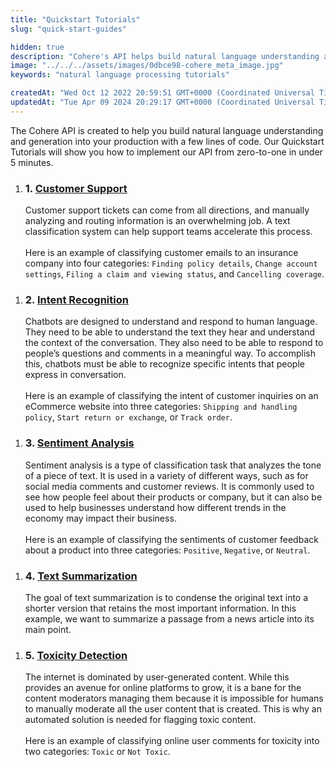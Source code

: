 ```yaml
---
title: "Quickstart Tutorials"
slug: "quick-start-guides"

hidden: true
description: "Cohere's API helps build natural language understanding and generation with just a few lines of code. These tutorials walk you through implementing text classification, intent recognition, sentiment analysis, text summarization, and toxicity detection in under 5 minutes."
image: "../../../assets/images/0dbce98-cohere_meta_image.jpg"  
keywords: "natural language processing tutorials"

createdAt: "Wed Oct 12 2022 20:59:51 GMT+0000 (Coordinated Universal Time)"
updatedAt: "Tue Apr 09 2024 20:29:17 GMT+0000 (Coordinated Universal Time)"
---
```

The Cohere API is created to help you build natural language understanding and generation into your production with a few lines of code. Our Quickstart Tutorials will show you how to implement our API from zero-to-one in under 5 minutes. 

1. ### 1. [Customer Support](/reference/customer-support)
   Customer support tickets can come from all directions, and manually analyzing and routing information is an overwhelming job. A text classification system can help support teams accelerate this process. <br /><br /> Here is an example of classifying customer emails to an insurance company into four categories: `Finding policy details`, `Change account settings`, `Filing a claim and viewing status`, and `Cancelling coverage`.

<!----->

1. ### 2. [Intent Recognition](/reference/intent-recognition)

   Chatbots are designed to understand and respond to human language. They need to be able to understand the text they hear and understand the context of the conversation. They also need to be able to respond to people’s questions and comments in a meaningful way. To accomplish this, chatbots must be able to recognize specific intents that people express in conversation.<br /><br />Here is an example of classifying the intent of customer inquiries on an eCommerce website into three categories: `Shipping and handling policy`, `Start return or exchange`, or `Track order`.

<!----->

1. ### 3. [Sentiment Analysis](/reference/sentiment-analysis)
   Sentiment analysis is a type of classification task that analyzes the tone of a piece of text. It is used in a variety of different ways, such as for social media comments and customer reviews. It is commonly used to see how people feel about their products or company, but it can also be used to help businesses understand how different trends in the economy may impact their business.<br /><br />Here is an example of classifying the sentiments of customer feedback about a product into three categories: `Positive`, `Negative`, or `Neutral`.

<!----->

1. ### 4. [Text Summarization](/docs/summarize)
   The goal of text summarization is to condense the original text into a shorter version that retains the most important information. In this example, we want to summarize a passage from a news article into its main point.

<!----->

1. ### 5. [Toxicity Detection](/reference/toxicity-detection)
   The internet is dominated by user-generated content. While this provides an avenue for online platforms to grow, it is a bane for the content moderators managing them because it is impossible for humans to manually moderate all the user content that is created. This is why an automated solution is needed for flagging toxic content.<br /><br />Here is an example of classifying online user comments for toxicity into two categories: `Toxic` or `Not Toxic`.
